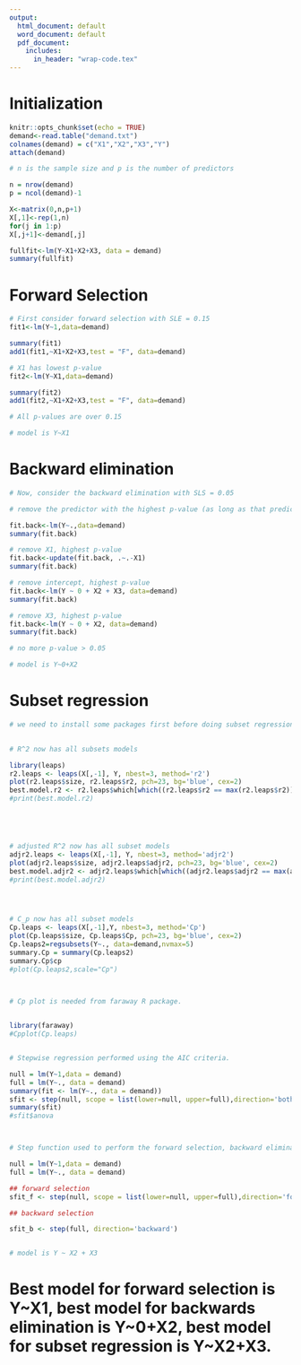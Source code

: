 ```yaml
---
output:
  html_document: default
  word_document: default
  pdf_document:
    includes:
      in_header: "wrap-code.tex"
---
```


# Initialization

```r

knitr::opts_chunk$set(echo = TRUE)
demand<-read.table("demand.txt")
colnames(demand) = c("X1","X2","X3","Y")
attach(demand)

# n is the sample size and p is the number of predictors

n = nrow(demand)
p = ncol(demand)-1

X<-matrix(0,n,p+1)
X[,1]<-rep(1,n)
for(j in 1:p)
X[,j+1]<-demand[,j]

fullfit<-lm(Y~X1+X2+X3, data = demand)
summary(fullfit)

```

# Forward Selection

```r

# First consider forward selection with SLE = 0.15
fit1<-lm(Y~1,data=demand)

summary(fit1)
add1(fit1,~X1+X2+X3,test = "F", data=demand)

# X1 has lowest p-value
fit2<-lm(Y~X1,data=demand)

summary(fit2)
add1(fit2,~X1+X2+X3,test = "F", data=demand)

# All p-values are over 0.15

# model is Y~X1

```

# Backward elimination

```r

# Now, consider the backward elimination with SLS = 0.05

# remove the predictor with the highest p-value (as long as that predictor's p-value is > 0.05)

fit.back<-lm(Y~.,data=demand)
summary(fit.back)

# remove X1, highest p-value
fit.back<-update(fit.back, .~.-X1)
summary(fit.back)

# remove intercept, highest p-value
fit.back<-lm(Y ~ 0 + X2 + X3, data=demand)
summary(fit.back)

# remove X3, highest p-value
fit.back<-lm(Y ~ 0 + X2, data=demand)
summary(fit.back)

# no more p-value > 0.05

# model is Y~0+X2

```

# Subset regression

```r
# we need to install some packages first before doing subset regression
 

# R^2 now has all subsets models

library(leaps)
r2.leaps <- leaps(X[,-1], Y, nbest=3, method='r2')
plot(r2.leaps$size, r2.leaps$r2, pch=23, bg='blue', cex=2)
best.model.r2 <- r2.leaps$which[which((r2.leaps$r2 == max(r2.leaps$r2))),]
#print(best.model.r2)





# adjusted R^2 now has all subset models
adjr2.leaps <- leaps(X[,-1], Y, nbest=3, method='adjr2')
plot(adjr2.leaps$size, adjr2.leaps$adjr2, pch=23, bg='blue', cex=2)
best.model.adjr2 <- adjr2.leaps$which[which((adjr2.leaps$adjr2 == max(adjr2.leaps$adjr2))),]
#print(best.model.adjr2)




# C_p now has all subset models
Cp.leaps <- leaps(X[,-1],Y, nbest=3, method='Cp')
plot(Cp.leaps$size, Cp.leaps$Cp, pch=23, bg='blue', cex=2)
Cp.leaps2=regsubsets(Y~., data=demand,nvmax=5)
summary.Cp = summary(Cp.leaps2)
summary.Cp$cp
#plot(Cp.leaps2,scale="Cp")



# Cp plot is needed from faraway R package. 
 

library(faraway)
#Cpplot(Cp.leaps)


# Stepwise regression performed using the AIC criteria.

null = lm(Y~1,data = demand)
full = lm(Y~., data = demand)
summary(fit <- lm(Y~., data = demand))
sfit <- step(null, scope = list(lower=null, upper=full),direction='both')
summary(sfit)
#sfit$anova



# Step function used to perform the forward selection, backward elimination. 

null = lm(Y~1,data = demand)
full = lm(Y~., data = demand)

## forward selection
sfit_f <- step(null, scope = list(lower=null, upper=full),direction='forward')

## backward selection

sfit_b <- step(full, direction='backward')


# model is Y ~ X2 + X3
```

# Best model for forward selection is Y~X1, best model for backwards elimination is Y~0+X2, best model for subset regression is Y~X2+X3.
